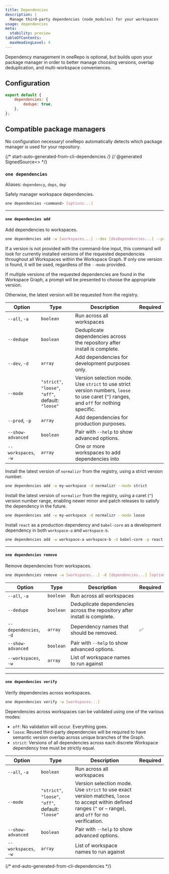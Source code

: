 ```yaml
---
title: Dependencies
description: |
  Manage third-party dependencies (node_modules) for your workspaces
usage: dependencies
meta:
  stability: preview
tableOfContents:
  maxHeadingLevel: 4
---
```



Dependency management in oneRepo is optional, but builds upon your package manager in order to better manage choosing versions, overlap deduplication, and multi-workspace conveniences.

## Configuration

```js title="onerepo.config.js"
export default {
	dependencies: {
		dedupe: true,
	},
};
```

## Compatible package managers

No configuration necessary! oneRepo automatically detects which package manager is used for your repository.

<div class="grid grid-cols-3">
	<LinkCard title="npm" href="https://npmjs.com" image={NpmLogo} size="small" />
	<LinkCard title="yarn" href="https://yarnpkg.com" image={YarnLogo} size="small" />
	<LinkCard title="pnpm" href="https://pnpm.io" image={PnpmLogo} size="small" />
</div>

{/* start-auto-generated-from-cli-dependencies */}
{/* @generated SignedSource<<af6a64c0b8107d856340fe8068702473>> */}

### `one dependencies`

Aliases: `dependency`, `deps`, `dep`

Safely manager workspace dependencies.

```sh
one dependencies <command> [options...]
```

---

#### `one dependencies add`

Add dependencies to workspaces.

```sh
one dependencies add -w [workspaces...] --dev [devDependencies...] --prod [prodDependencies...] [options...]
```

If a version is not provided with the command-line input, this command will look for currently installed versions of the requested dependencies throughout all Workspaces within the Workspace Graph. If only one version is found, it will be used, regardless of the `--mode` provided.

If multiple versions of the requested dependencies are found in the Workspace Graph, a prompt will be presented to choose the appropriate version.

Otherwise, the latest version will be requested from the registry.

| Option               | Type                                               | Description                                                                                                                            | Required |
| -------------------- | -------------------------------------------------- | -------------------------------------------------------------------------------------------------------------------------------------- | -------- |
| `--all`, `-a`        | `boolean`                                          | Run across all workspaces                                                                                                              |          |
| `--dedupe`           | `boolean`                                          | Deduplicate dependencies across the repository after install is complete.                                                              |          |
| `--dev`, `-d`        | `array`                                            | Add dependencies for development purposes only.                                                                                        |          |
| `--mode`             | `"strict"`, `"loose"`, `"off"`, default: `"loose"` | Version selection mode. Use `strict` to use strict version numbers, `loose` to use caret (`^`) ranges, and `off` for nothing specific. |          |
| `--prod`, `-p`       | `array`                                            | Add dependencies for production purposes.                                                                                              |          |
| `--show-advanced`    | `boolean`                                          | Pair with `--help` to show advanced options.                                                                                           |          |
| `--workspaces`, `-w` | `array`                                            | One or more workspaces to add dependencies into                                                                                        |          |

Install the latest version of `normalizr` from the registry, using a strict version number.

```sh
one dependencies add -w my-workspace -d normalizr --mode strict
```

Install the latest version of `normalizr` from the registry, using a caret (`^`) version number range, enabling newer minor and patch releases to satisfy the dependency in the future.

```sh
one dependencies add -w my-workspace -d normalizr --mode loose
```

Install `react` as a production dependency and `babel-core` as a development dependency in both `workspace-a` and `workspace-b`.

```sh
one dependencies add -w workspace-a workspace-b -d babel-core -p react
```

---

#### `one dependencies remove`

Remove dependencies from workspaces.

```sh
one dependencies remove -w [workspaces...] -d [dependencies...] [options...]
```

| Option                 | Type      | Description                                                               | Required |
| ---------------------- | --------- | ------------------------------------------------------------------------- | -------- |
| `--all`, `-a`          | `boolean` | Run across all workspaces                                                 |          |
| `--dedupe`             | `boolean` | Deduplicate dependencies across the repository after install is complete. |          |
| `--dependencies`, `-d` | `array`   | Dependency names that should be removed.                                  | ✅       |
| `--show-advanced`      | `boolean` | Pair with `--help` to show advanced options.                              |          |
| `--workspaces`, `-w`   | `array`   | List of workspace names to run against                                    |          |

---

#### `one dependencies verify`

Verify dependencies across workspaces.

```sh
one dependencies verify -w [workspaces...]
```

Dependencies across workspaces can be validated using one of the various modes:

- `off`: No validation will occur. Everything goes.
- `loose`: Reused third-party dependencies will be required to have semantic version overlap across unique branches of the Graph.
- `strict`: Versions of all dependencies across each discrete Workspace dependency tree must be strictly equal.

| Option               | Type                                               | Description                                                                                                                                                   | Required |
| -------------------- | -------------------------------------------------- | ------------------------------------------------------------------------------------------------------------------------------------------------------------- | -------- |
| `--all`, `-a`        | `boolean`                                          | Run across all workspaces                                                                                                                                     |          |
| `--mode`             | `"strict"`, `"loose"`, `"off"`, default: `"loose"` | Version selection mode. Use `strict` to use exact version matches, `loose` to accept within defined ranges (`^` or `~` range), and `off` for no verification. |          |
| `--show-advanced`    | `boolean`                                          | Pair with `--help` to show advanced options.                                                                                                                  |          |
| `--workspaces`, `-w` | `array`                                            | List of workspace names to run against                                                                                                                        |          |

{/* end-auto-generated-from-cli-dependencies */}
